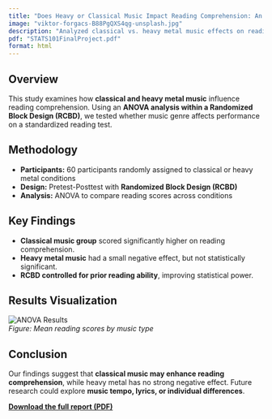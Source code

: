 ```yaml
---
title: "Does Heavy or Classical Music Impact Reading Comprehension: An ANOVA Analysis"
image: "viktor-forgacs-B88PgQXS4qg-unsplash.jpg"
description: "Analyzed classical vs. heavy metal music effects on reading using ANOVA & RCBD."
pdf: "STATS101FinalProject.pdf"
format: html
---
```



## Overview  
This study examines how **classical and heavy metal music** influence reading comprehension. Using an **ANOVA analysis within a Randomized Block Design (RCBD)**, we tested whether music genre affects performance on a standardized reading test.

## Methodology  
- **Participants:** 60 participants randomly assigned to classical or heavy metal conditions  
- **Design:** Pretest-Posttest with **Randomized Block Design (RCBD)**  
- **Analysis:** ANOVA to compare reading scores across conditions  

## Key Findings  
- **Classical music group** scored significantly higher on reading comprehension.  
- **Heavy metal music** had a small negative effect, but not statistically significant.  
- **RCBD controlled for prior reading ability**, improving statistical power.  

## Results Visualization  
![ANOVA Results](anova_results.png)  
*Figure: Mean reading scores by music type*  

## Conclusion  
Our findings suggest that **classical music may enhance reading comprehension**, while heavy metal has no strong negative effect. Future research could explore **music tempo, lyrics, or individual differences**.

**[Download the full report (PDF)](STATS101FinalProject.pdf)**  
